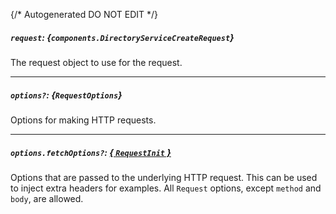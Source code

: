 {/* Autogenerated DO NOT EDIT  */}

##### `request`: *{`components.DirectoryServiceCreateRequest`}*
The request object to use for the request.

<Collapsible openLabel={Labels.showProperties} closeLabel={Labels.hideProperties}>
  <DirectoryServiceCreateRequest />
</Collapsible>

---
##### `options?`: *{`RequestOptions`}*
Options for making HTTP requests.

---
##### `options.fetchOptions?`: [*{ `RequestInit` }*](https://developer.mozilla.org/en-US/docs/Web/API/Request/Request#options)
Options that are passed to the underlying HTTP request. This can be used to inject extra headers for examples. All `Request` options, except `method` and `body`, are allowed.

